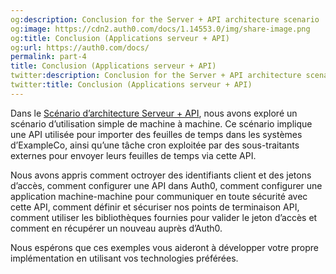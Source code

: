 ```yaml
---
og:description: Conclusion for the Server + API architecture scenario
og:image: https://cdn2.auth0.com/docs/1.14553.0/img/share-image.png
og:title: Conclusion (Applications serveur + API)
og:url: https://auth0.com/docs/
permalink: part-4
title: Conclusion (Applications serveur + API)
twitter:description: Conclusion for the Server + API architecture scenario
twitter:title: Conclusion (Applications serveur + API)
---
```


Dans le [Scénario d’architecture Serveur + API](https://auth0.com/docs/architecture-scenarios/application/server-api), nous avons exploré un scénario d’utilisation simple de machine à machine. Ce scénario implique une API utilisée pour importer des feuilles de temps dans les systèmes d’ExampleCo, ainsi qu’une tâche cron exploitée par des sous-traitants externes pour envoyer leurs feuilles de temps via cette API.

Nous avons appris comment octroyer des identifiants client et des jetons d’accès, comment configurer une API dans Auth0, comment configurer une application machine-machine pour communiquer en toute sécurité avec cette API, comment définir et sécuriser nos points de terminaison API, comment utiliser les bibliothèques fournies pour valider le jeton d’accès et comment en récupérer un nouveau auprès d’Auth0.

Nous espérons que ces exemples vous aideront à développer votre propre implémentation en utilisant vos technologies préférées.